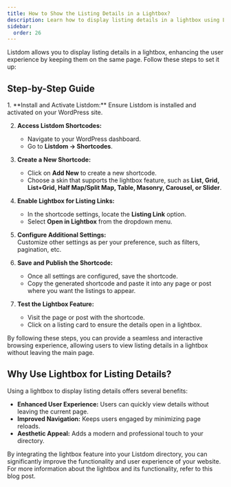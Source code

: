 ```yaml
---
title: How to Show the Listing Details in a Lightbox?
description: Learn how to display listing details in a lightbox using Listdom shortcodes.
sidebar:
  order: 26
---
```



Listdom allows you to display listing details in a lightbox, enhancing the user experience by keeping them on the same page. Follow these steps to set it up:

## Step-by-Step Guide

<Steps>
1. **Install and Activate Listdom:**  
   Ensure Listdom is installed and activated on your WordPress site.

2. **Access Listdom Shortcodes:**  
   - Navigate to your WordPress dashboard.  
   - Go to **Listdom → Shortcodes**.  

3. **Create a New Shortcode:**  
   - Click on **Add New** to create a new shortcode.  
   - Choose a skin that supports the lightbox feature, such as **List, Grid, List+Grid, Half Map/Split Map, Table, Masonry, Carousel, or Slider**.  

4. **Enable Lightbox for Listing Links:**  
   - In the shortcode settings, locate the **Listing Link** option.  
   - Select **Open in Lightbox** from the dropdown menu.  

5. **Configure Additional Settings:**  
   Customize other settings as per your preference, such as filters, pagination, etc.

6. **Save and Publish the Shortcode:**  
   - Once all settings are configured, save the shortcode.  
   - Copy the generated shortcode and paste it into any page or post where you want the listings to appear.  

7. **Test the Lightbox Feature:**  
   - Visit the page or post with the shortcode.  
   - Click on a listing card to ensure the details open in a lightbox.  
</Steps>

By following these steps, you can provide a seamless and interactive browsing experience, allowing users to view listing details in a lightbox without leaving the main page.

## Why Use Lightbox for Listing Details?

Using a lightbox to display listing details offers several benefits:

- **Enhanced User Experience:** Users can quickly view details without leaving the current page.  
- **Improved Navigation:** Keeps users engaged by minimizing page reloads.  
- **Aesthetic Appeal:** Adds a modern and professional touch to your directory.  

By integrating the lightbox feature into your Listdom directory, you can significantly improve the functionality and user experience of your website. For more information about the lightbox and its functionality, refer to this blog post.

